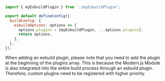 ```js title="modern.config.ts"
import { myEsbuildPlugin } from './myEsbuildPlugin';

export default defineConfig({
  buildConfig: {
    esbuildOptions: options => {
      options.plugins = [myEsbuildPlugin, ...options.plugins];
      return options;
    },
  },
});
```

When adding an esbuild plugin, please note that you need to add the plugin at the beginning of the plugins array. This is because the Modern.js Module is also integrated into the entire build process through an esbuild plugin. Therefore, custom plugins need to be registered with higher priority.
